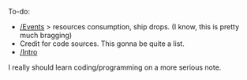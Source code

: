 To-do:

*[[User:Mob2104/Events|/Events]] > resources consumption, ship drops. (I know, this is pretty much bragging)
*Credit for code sources. This gonna be quite a list.
*[[User:Mob2104/Intro|/Intro]]

I really should learn coding/programming on a more serious note.